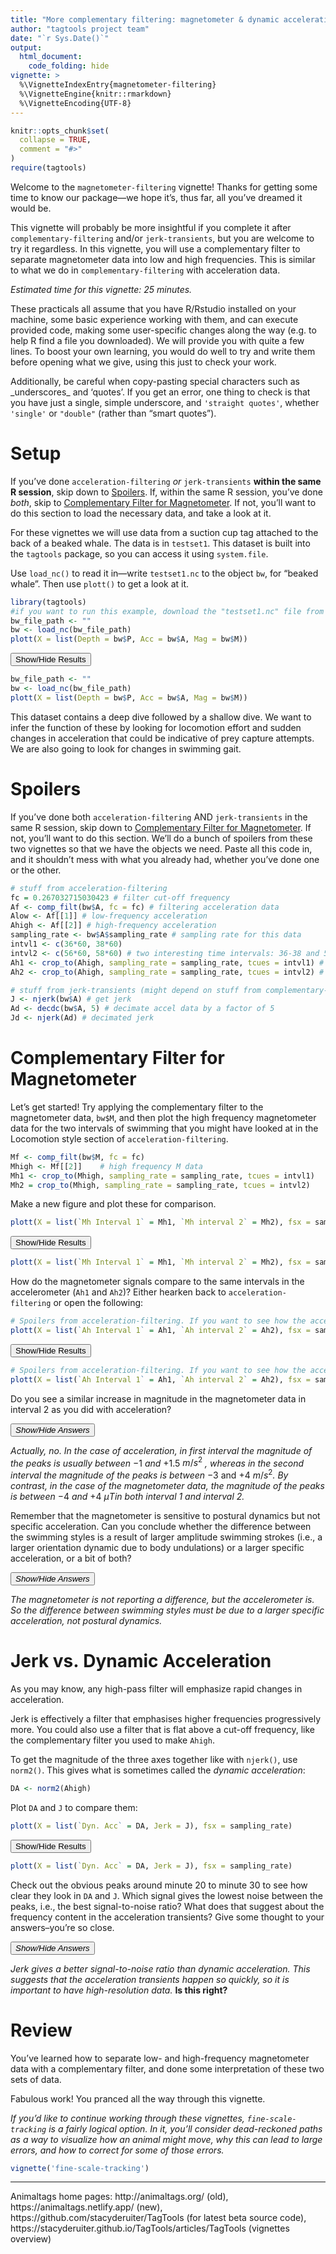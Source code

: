 ```yaml
---
title: "More complementary filtering: magnetometer & dynamic acceleration"
author: "tagtools project team"
date: "`r Sys.Date()`"
output: 
  html_document:
    code_folding: hide
vignette: >
  %\VignetteIndexEntry{magnetometer-filtering}
  %\VignetteEngine{knitr::rmarkdown}
  %\VignetteEncoding{UTF-8}
---
```


```r
knitr::opts_chunk$set(
  collapse = TRUE,
  comment = "#>"
)
require(tagtools)
```

Welcome to the `magnetometer-filtering` vignette! Thanks for getting some time to know our package---we hope it's, thus far, all you've dreamed it would be.

This vignette will probably be more insightful if you complete it after `complementary-filtering` and/or `jerk-transients`, but you are welcome to try it regardless. In this vignette, you will use a complementary filter to separate magnetometer data into low and high frequencies. This is similar to what we do in `complementary-filtering` with acceleration data. 

*Estimated time for this vignette: 25 minutes.*

These practicals all assume that you have R/Rstudio installed on your machine, some basic experience working with them, and can execute provided code, making some user-specific changes along the way (e.g. to help R find a file you downloaded). We will provide you with quite a few lines. To boost your own learning, you would do well to try and write them before opening what we give, using this just to check your work.

Additionally, be careful when copy-pasting special characters such as \_underscores\_ and 'quotes'. If you get an error, one thing to check is that you have just a single, simple underscore, and `'straight quotes'`, whether `'single'` or `"double"` (rather than “smart quotes”). 

# Setup
If you've done `acceleration-filtering` *or* `jerk-transients` **within the same R session**, skip down to [Spoilers]. If, within the same R session, you've done *both*, skip to [Complementary Filter for Magnetometer]. If not, you'll want to do this section to load the necessary data, and take a look at it. 

For these vignettes we will use data from a suction cup tag attached to the back of a beaked whale. The data is in `testset1`. This dataset is built into the `tagtools` package, so you can access it using `system.file`. 

Use `load_nc()` to read it in---write `testset1.nc` to the object `bw`, for "beaked whale". Then use `plott()` to get a look at it.

```r
library(tagtools)
#if you want to run this example, download the "testset1.nc" file from https://github.com/animaltags/tagtools_data and change the file path to match where you've saved the files
bw_file_path <- ""
bw <- load_nc(bw_file_path)
plott(X = list(Depth = bw$P, Acc = bw$A, Mag = bw$M))
```

<button class="btn btn-primary" data-toggle="collapse" data-target="#plott_bw"> Show/Hide Results </button>  
<div id="plott_bw" class="collapse">

```r
bw_file_path <- ""
bw <- load_nc(bw_file_path)
plott(X = list(Depth = bw$P, Acc = bw$A, Mag = bw$M))
```

</div>

This dataset contains a deep dive followed by a shallow dive. We want to infer the function of these by looking for locomotion effort and sudden changes in acceleration that could be indicative of prey capture attempts. We are also going to look for changes in swimming gait.

# Spoilers
If you've done both `acceleration-filtering` AND `jerk-transients` in the same R session, skip down to [Complementary Filter for Magnetometer]. If not, you'll want to do this section. We'll do a bunch of spoilers from these two vignettes so that we have the objects we need. Paste all this code in, and it shouldn't mess with what you already had, whether you've done one or the other.

```r
# stuff from acceleration-filtering
fc = 0.267032715030423 # filter cut-off frequency
Af <- comp_filt(bw$A, fc = fc) # filtering acceleration data
Alow <- Af[[1]] # low-frequency acceleration
Ahigh <- Af[[2]] # high-frequency acceleration
sampling_rate <- bw$A$sampling_rate # sampling rate for this data
intvl1 <- c(36*60, 38*60) 
intvl2 <- c(56*60, 58*60) # two interesting time intervals: 36-38 and 56-58 minutes
Ah1 <- crop_to(Ahigh, sampling_rate = sampling_rate, tcues = intvl1) # high-frequency acceleration data in the first interval
Ah2 <- crop_to(Ahigh, sampling_rate = sampling_rate, tcues = intvl2) # high-frequency acceleration data in the first interval

# stuff from jerk-transients (might depend on stuff from complementary-filtering, just paste it all)
J <- njerk(bw$A) # get jerk
Ad <- decdc(bw$A, 5) # decimate accel data by a factor of 5
Jd <- njerk(Ad) # decimated jerk 

```

# Complementary Filter for Magnetometer
Let's get started! Try applying the complementary filter to the magnetometer data, `bw$M`, and then plot the high frequency magnetometer data for the two intervals of swimming that you might have looked at in the Locomotion style section of `acceleration-filtering`.

```r
Mf <- comp_filt(bw$M, fc = fc) 
Mhigh <- Mf[[2]]	# high frequency M data
Mh1 <- crop_to(Mhigh, sampling_rate = sampling_rate, tcues = intvl1)
Mh2 = crop_to(Mhigh, sampling_rate = sampling_rate, tcues = intvl2)
```

Make a new figure and plot these for comparison.

```r
plott(X = list(`Mh Interval 1` = Mh1, `Mh interval 2` = Mh2), fsx = sampling_rate)
```

<button class="btn btn-primary" data-toggle="collapse" data-target="#plott_Mh1Mh2"> Show/Hide Results </button>  
<div id="plott_Mh1Mh2" class="collapse">

```r
plott(X = list(`Mh Interval 1` = Mh1, `Mh interval 2` = Mh2), fsx = sampling_rate)
```

</div>

How do the magnetometer signals compare to the same intervals in the accelerometer (`Ah1` and `Ah2`)? Either hearken back to `acceleration-filtering` or open the following:

```r
# Spoilers from acceleration-filtering. If you want to see how the accelerometer signals in these time intervals look, here's the code. 
plott(X = list(`Ah Interval 1` = Ah1, `Ah interval 2` = Ah2), fsx = sampling_rate)
```

<button class="btn btn-primary" data-toggle="collapse" data-target="#plott_Ah1Ah2"> Show/Hide Results </button>  
<div id="plott_Ah1Ah2" class="collapse">

```r
# Spoilers from acceleration-filtering. If you want to see how the accelerometer signals in these time intervals look, here's the code. 
plott(X = list(`Ah Interval 1` = Ah1, `Ah interval 2` = Ah2), fsx = sampling_rate)
```

</div>

Do you see a similar increase in magnitude in the magnetometer data in interval 2 as you did with acceleration? 

<button class="btn btn-primary" data-toggle="collapse" data-target="#ans_similar_mag_increase_mag"> _Show/Hide Answers_ </button>  
<div id="ans_similar_mag_increase_mag" class="collapse">
*Actually, no. In the case of acceleration, in first interval the magnitude of the peaks is usually between* $-1$ *and* $+1.5$ $m/s^2$ *, whereas in the second interval the magnitude of the peaks is between* $-3$ and $+4$ $m/s^2$*. By contrast, in the case of the magnetometer data, the magnitude of the peaks is between *$-4$ *and* $+4$ $\mu T$*in both interval 1 and interval 2.*
</div>

Remember that the magnetometer is sensitive to postural dynamics but not specific acceleration. Can you conclude whether the difference between the swimming styles is a result of larger amplitude swimming strokes (i.e., a larger orientation dynamic due to body undulations) or a larger specific acceleration, or a bit of both?

<button class="btn btn-primary" data-toggle="collapse" data-target="#ans_why_swim_diff"> _Show/Hide Answers_ </button>  
<div id="ans_why_swim_diff" class="collapse">
*The magnetometer is not reporting a difference, but the accelerometer is. So the difference between swimming styles must be due to a larger specific acceleration, not postural dynamics.*
</div>

# Jerk vs. Dynamic Acceleration
As you may know, any high-pass filter will emphasize rapid changes in acceleration. 

Jerk is effectively a filter that emphasises higher frequencies progressively more. You could also use a filter that is flat above a cut-off frequency, like the complementary filter you used to make `Ahigh`. 

To get the magnitude of the three axes together like with `njerk()`, use `norm2()`. This gives what is sometimes called the *dynamic acceleration*:

```r
DA <- norm2(Ahigh)
```

Plot `DA` and `J` to compare them:

```r
plott(X = list(`Dyn. Acc` = DA, Jerk = J), fsx = sampling_rate)
```

<button class="btn btn-primary" data-toggle="collapse" data-target="#plott_DAJ"> Show/Hide Results </button>  
<div id="plott_DAJ" class="collapse">

```r
plott(X = list(`Dyn. Acc` = DA, Jerk = J), fsx = sampling_rate)
```

</div>

Check out the obvious peaks around minute 20 to minute 30 to see how clear they look in `DA` and `J`. Which signal gives the lowest noise between the peaks, i.e., the best signal-to-noise ratio? What does that suggest about the frequency content in the acceleration transients? Give some thought to your answers--you're so close.

<button class="btn btn-primary" data-toggle="collapse" data-target="#ans_freq_content_accel_transients"> _Show/Hide Answers_ </button>  
<div id="ans_freq_content_accel_transients" class="collapse">
*Jerk gives a better signal-to-noise ratio than dynamic acceleration. This suggests that the acceleration transients happen so quickly, so it is important to have high-resolution data.* **Is this right?**
</div>

# Review

You've learned how to separate low- and high-frequency magnetometer data with a complementary filter, and done some interpretation of these two sets of data.

Fabulous work! You pranced all the way through this vignette.

*If you'd like to continue working through these vignettes, `fine-scale-tracking` is a fairly logical option. In it, you'll consider dead-reckoned paths as a way to visualize how an animal might move, why this can lead to large errors, and how to correct for some of those errors.*

```r
vignette('fine-scale-tracking')
```

***

Animaltags home pages: http://animaltags.org/ (old), https://animaltags.netlify.app/ (new), https://github.com/stacyderuiter/TagTools (for latest beta source code), https://stacyderuiter.github.io/TagTools/articles/TagTools (vignettes overview)